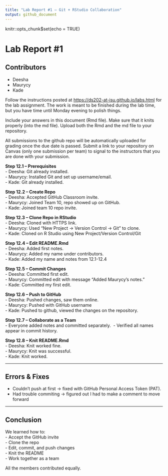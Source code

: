```yaml
---
title: "Lab Report #1 – Git + RStudio Collaboration"
output: github_document
---
```


<!-- README.md is generated from README.Rmd. Please edit the README.Rmd file -->

knitr::opts_chunk\$set(echo = TRUE)

# Lab Report #1

## Contributors

-   Deesha
-   Maurycy
-   Kade

Follow the instructions posted at <https://ds202-at-isu.github.io/labs.html> for the lab assignment. The work is meant to be finished during the lab time, but you have time until Monday evening to polish things.

Include your answers in this document (Rmd file). Make sure that it knits properly (into the md file). Upload both the Rmd and the md file to your repository.

All submissions to the github repo will be automatically uploaded for grading once the due date is passed. Submit a link to your repository on Canvas (only one submission per team) to signal to the instructors that you are done with your submission.

**Step 12.1 – Prerequisites**\
- Deesha: Git already installed.\
- Maurycy: Installed Git and set up username/email.\
- Kade: Git already installed.\

**Step 12.2 – Create Repo**\
- Deesha: Accepted GitHub Classroom invite.\
- Maurycy: Joined Team 10, repo showed up on GitHub.\
- Kade: Joined team 10 repo invite.

**Step 12.3 – Clone Repo in RStudio**\
- Deesha: Cloned with HTTPS link.\
- Maurycy: Used "New Project → Version Control → Git" to clone.\
- Kade: Cloned on R Studio using New Project/Version Control/Git\

**Step 12.4 – Edit README.Rmd**\
- Deesha: Added first notes.\
- Maurycy: Added my name under contributors.\
- Kade: Added my name and notes from 12.1-12.4\

**Step 12.5 – Commit Changes**\
- Deesha: Committed first edit.\
- Maurycy: Committed edit with message "Added Maurycy's notes."\
- Kade: Committed my first edit.\

**Step 12.6 – Push to GitHub**\
- Deesha: Pushed changes, saw them online.\
- Maurycy: Pushed with GitHub username\
- Kade: Pushed to github, viewed the changes on the repository.\

**Step 12.7 – Collaborate as a Team**\
- Everyone added notes and committed separately.\  
- Verified all names appear in commit history.\ 

**Step 12.8 – Knit README.Rmd**\
- Deesha: Knit worked fine.\
- Maurycy: Knit was successful.\
- Kade: Knit worked.\

------------------------------------------------------------------------

## Errors & Fixes\

-   Couldn't push at first → fixed with GitHub Personal Access Token (PAT).\
-   Had trouble commiting → figured out I had to make a comment to move forward\

------------------------------------------------------------------------

## Conclusion\

We learned how to:\
- Accept the GitHub invite\
- Clone the repo\
- Edit, commit, and push changes\
- Knit the README\
- Work together as a team\

All the members contributed equally.\
